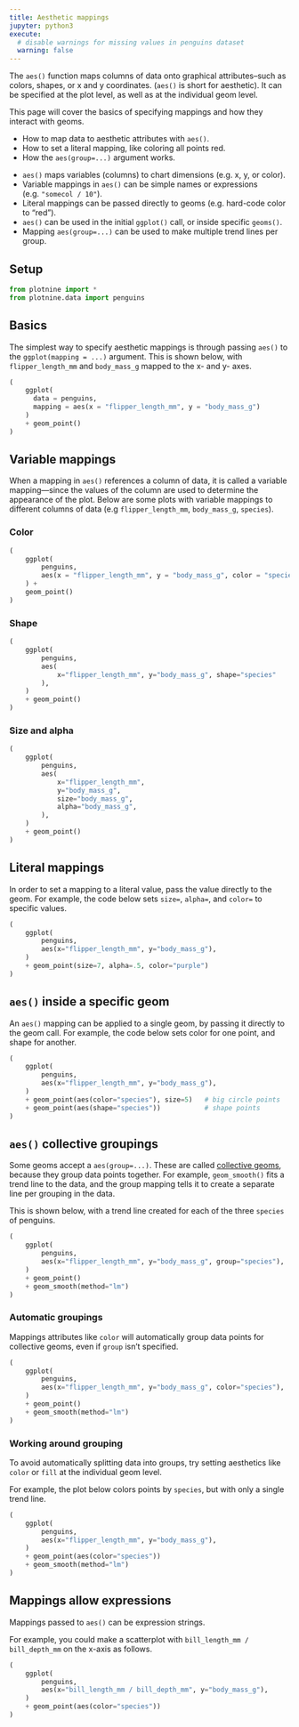 ```yaml
---
title: Aesthetic mappings
jupyter: python3
execute:
  # disable warnings for missing values in penguins dataset
  warning: false
---
```


The `aes()` function maps columns of data onto graphical attributes--such as colors, shapes, or x and y coordinates. (`aes()` is short for aesthetic). It can be specified at the plot level, as well as at the individual geom level.

This page will cover the basics of specifying mappings and how they interact with geoms.


:::{.callout-tip title="You will learn"}
* How to map data to aesthetic attributes with `aes()`.
* How to set a literal mapping, like coloring all points red.
* How the `aes(group=...)` argument works.
:::

:::{.callout-note title="Key points" collapse="true"}

* `aes()` maps variables (columns) to chart dimensions (e.g. x, y, or color).
* Variable mappings in `aes()` can be simple names or expressions (e.g. `"somecol / 10"`).
* Literal mappings can be passed directly to geoms (e.g. hard-code color to "red").
* `aes()` can be used in the initial `ggplot()` call, or inside specific `geoms()`.
* Mapping `aes(group=...)` can be used to make multiple trend lines per group.
:::

## Setup

```python
from plotnine import *
from plotnine.data import penguins
```



## Basics

The simplest way to specify aesthetic mappings is through passing `aes()` to the `ggplot(mapping = ...)` argument. This is shown below, with `flipper_length_mm` and `body_mass_g` mapped to the x- and y- axes.

```python
(
    ggplot(
      data = penguins,
      mapping = aes(x = "flipper_length_mm", y = "body_mass_g")
    )
    + geom_point()
)
```

## Variable mappings

When a mapping in `aes()` references a column of data, it is called a variable mapping---since the values of the column are used to determine the appearance of the plot. Below are some plots with variable mappings to different columns of data (e.g `flipper_length_mm`, `body_mass_g`, `species`).

::: {.panel-tabset}

### Color

```python
(
    ggplot(
        penguins,
        aes(x = "flipper_length_mm", y = "body_mass_g", color = "species")
    ) +
    geom_point()
)

```

### Shape

```python
(
    ggplot(
        penguins,
        aes(
            x="flipper_length_mm", y="body_mass_g", shape="species"
        ),
    )
    + geom_point()
)
```

### Size and alpha

```python
(
    ggplot(
        penguins,
        aes(
            x="flipper_length_mm",
            y="body_mass_g",
            size="body_mass_g",
            alpha="body_mass_g",
        ),
    )
    + geom_point()
)
```

:::

## Literal mappings

In order to set a mapping to a literal value, pass the value directly to the geom. For example, the code below sets `size=`, `alpha=`, and `color=` to specific values.

```python
(
    ggplot(
        penguins,
        aes(x="flipper_length_mm", y="body_mass_g"),
    )
    + geom_point(size=7, alpha=.5, color="purple")
)
```

## `aes()` inside a specific geom

An `aes()` mapping can be applied to a single geom, by passing it directly to the geom call. For example, the code below sets color for one point, and shape for another.

```python
(
    ggplot(
        penguins,
        aes(x="flipper_length_mm", y="body_mass_g"),
    )
    + geom_point(aes(color="species"), size=5)   # big circle points
    + geom_point(aes(shape="species"))           # shape points
)
```

## `aes()` collective groupings

Some geoms accept a `aes(group=...)`. These are called [collective geoms](./geometric-objects.qmd#kinds-of-geoms), because they group data points together. For example, `geom_smooth()` fits a trend line to the data, and the group mapping tells it to create a separate line per grouping in the data.

This is shown below, with a trend line created for each of the three `species` of penguins.

```python
(
    ggplot(
        penguins,
        aes(x="flipper_length_mm", y="body_mass_g", group="species"),
    )
    + geom_point()
    + geom_smooth(method="lm")
)
```

### Automatic groupings

Mappings attributes like `color` will automatically group data points for collective geoms, even if `group` isn't specified.

```python
(
    ggplot(
        penguins,
        aes(x="flipper_length_mm", y="body_mass_g", color="species"),
    )
    + geom_point()
    + geom_smooth(method="lm")
)
```

### Working around grouping

To avoid automatically splitting data into groups, try setting aesthetics like `color` or `fill` at the individual geom level.

For example, the plot below colors points by `species`, but with only a single trend line.

```python
(
    ggplot(
        penguins,
        aes(x="flipper_length_mm", y="body_mass_g"),
    )
    + geom_point(aes(color="species"))
    + geom_smooth(method="lm")
)
```

## Mappings allow expressions

Mappings passed to `aes()` can be expression strings.

For example, you could make a scatterplot with `bill_length_mm / bill_depth_mm` on the x-axis as follows.


```python
(
    ggplot(
        penguins,
        aes(x="bill_length_mm / bill_depth_mm", y="body_mass_g"),
    )
    + geom_point(aes(color="species"))
)
```
